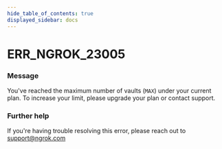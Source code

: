 ```yaml
---
hide_table_of_contents: true
displayed_sidebar: docs
---
```



# ERR_NGROK_23005

### Message

You've reached the maximum number of vaults (`MAX`) under your current plan. To increase your limit, please upgrade your plan or contact support.

<ErrorDetails error="err_ngrok_23005" />

### Further help

If you're having trouble resolving this error, please reach out to [support@ngrok.com](mailto:support@ngrok.com?subject=Help%20with%20ERR_NGROK_23005)
